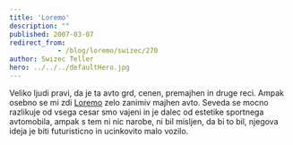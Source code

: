 ```yaml
---
title: 'Loremo'
description: ""
published: 2007-03-07
redirect_from: 
            - /blog/loremo/swizec/270
author: Swizec Teller
hero: ../../../defaultHero.jpg
---
```

Veliko ljudi pravi, da je ta avto grd, cenen, premajhen in druge reci. Ampak osebno se mi zdi [Loremo](http://loremo.com/) zelo zanimiv majhen avto. Seveda se mocno razlikuje od vsega cesar smo vajeni in je dalec od estetike sportnega avtomobila, ampak s tem ni nic narobe, ni bil misljen, da bi to bil, njegova ideja je biti futuristicno in ucinkovito malo vozilo.